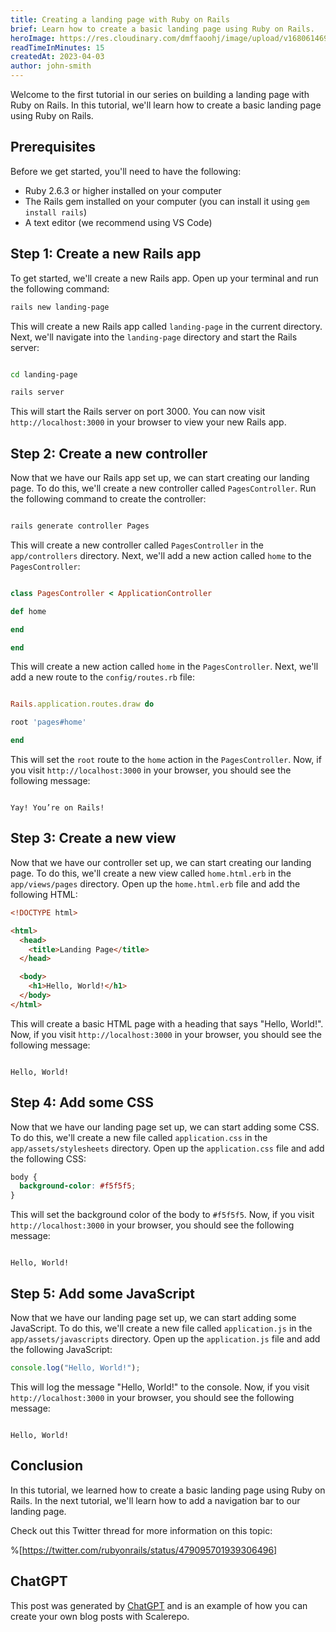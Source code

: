 ```yaml
---
title: Creating a landing page with Ruby on Rails
brief: Learn how to create a basic landing page using Ruby on Rails.
heroImage: https://res.cloudinary.com/dmffaoohj/image/upload/v1680614697/header-image_bv0csr.png
readTimeInMinutes: 15
createdAt: 2023-04-03
author: john-smith
---
```


Welcome to the first tutorial in our series on building a landing page with Ruby on Rails. In this tutorial, we'll learn how to create a basic landing page using Ruby on Rails.

## Prerequisites

Before we get started, you'll need to have the following:

- Ruby 2.6.3 or higher installed on your computer
- The Rails gem installed on your computer (you can install it using `gem install rails`)
- A text editor (we recommend using VS Code)

## Step 1: Create a new Rails app

To get started, we'll create a new Rails app. Open up your terminal and run the following command:

```bash
rails new landing-page
```

This will create a new Rails app called `landing-page` in the current directory. Next, we'll navigate into the `landing-page` directory and start the Rails server:

```bash

cd landing-page

rails server

```

This will start the Rails server on port 3000. You can now visit `http://localhost:3000` in your browser to view your new Rails app.

## Step 2: Create a new controller

Now that we have our Rails app set up, we can start creating our landing page. To do this, we'll create a new controller called `PagesController`. Run the following command to create the controller:

```bash

rails generate controller Pages

```

This will create a new controller called `PagesController` in the `app/controllers` directory. Next, we'll add a new action called `home` to the `PagesController`:

```ruby

class PagesController < ApplicationController

def home

end

end

```

This will create a new action called `home` in the `PagesController`. Next, we'll add a new route to the `config/routes.rb` file:

```ruby

Rails.application.routes.draw do

root 'pages#home'

end

```

This will set the `root` route to the `home` action in the `PagesController`. Now, if you visit `http://localhost:3000` in your browser, you should see the following message:

```text

Yay! You’re on Rails!

```

## Step 3: Create a new view

Now that we have our controller set up, we can start creating our landing page. To do this, we'll create a new view called `home.html.erb` in the `app/views/pages` directory. Open up the `home.html.erb` file and add the following HTML:

```html
<!DOCTYPE html>

<html>
  <head>
    <title>Landing Page</title>
  </head>

  <body>
    <h1>Hello, World!</h1>
  </body>
</html>
```

This will create a basic HTML page with a heading that says "Hello, World!". Now, if you visit `http://localhost:3000` in your browser, you should see the following message:

```text

Hello, World!

```

## Step 4: Add some CSS

Now that we have our landing page set up, we can start adding some CSS. To do this, we'll create a new file called `application.css` in the `app/assets/stylesheets` directory. Open up the `application.css` file and add the following CSS:

```css
body {
  background-color: #f5f5f5;
}
```

This will set the background color of the body to `#f5f5f5`. Now, if you visit `http://localhost:3000` in your browser, you should see the following message:

```text

Hello, World!

```

## Step 5: Add some JavaScript

Now that we have our landing page set up, we can start adding some JavaScript. To do this, we'll create a new file called `application.js` in the `app/assets/javascripts` directory. Open up the `application.js` file and add the following JavaScript:

```js
console.log("Hello, World!");
```

This will log the message "Hello, World!" to the console. Now, if you visit `http://localhost:3000` in your browser, you should see the following message:

```text

Hello, World!

```

## Conclusion

In this tutorial, we learned how to create a basic landing page using Ruby on Rails. In the next tutorial, we'll learn how to add a navigation bar to our landing page.

Check out this Twitter thread for more information on this topic:

%[https://twitter.com/rubyonrails/status/479095701939306496]

## ChatGPT

This post was generated by [ChatGPT](https://chatgpt.com/) and is an example of how you can create your own blog posts with Scalerepo.
